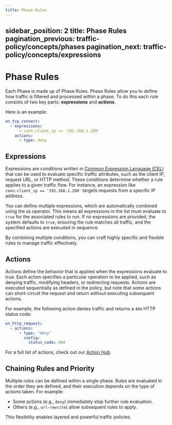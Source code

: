 ```yaml
---
title: Phase Rules
---
```


sidebar_position: 2
title: Phase Rules
pagination_previous: traffic-policy/concepts/phases
pagination_next: traffic-policy/concepts/expressions
---

# Phase Rules

Each Phase is made up of Phase Rules. Phase Rules allow you to define how traffic is filtered and processed within a phase. To do this each rule consists of two key parts: **expressions** and **actions**.

Here is an example:

```yaml
on_tcp_connect:
  - expressions:
      - conn.client_ip == '192.168.1.200'
    actions:
      - type: deny
```

## Expressions

Expressions are conditions written in [Common Expression Language (CEL)](https://github.com/google/cel-spec) that can be used to evaluate specific traffic attributes, such as the client IP, request URL, or HTTP method. These conditions determine whether a rule applies to a given traffic flow. For instance, an expression like `conn.client_ip == '192.168.1.200'` targets requests from a specific IP address.

You can define multiple expressions, which are automatically combined using the `&&` operator. This means all expressions in the list must evaluate to `true` for the associated rules to run. If no expressions are provided, the system defaults to `true`, ensuring the rule matches all traffic, and the specified actions are executed in sequence.

By combining multiple conditions, you can craft highly specific and flexible rules to manage traffic effectively.

## Actions

Actions define the behavior that is applied when the expressions evaluate to true. Each action specifies a particular operation to be applied, such as denying traffic, modifying headers, or redirecting requests. Actions are executed sequentially as defined in the policy, but note that some actions can short-circuit the request and return without executing subsequent actions.

For example, the following action denies traffic and returns a `404` HTTP status code:

```yaml
on_http_request:
  - actions:
      - type: "deny"
        config:
          status_code: 404
```

For a full list of actions, check out our [Action Hub](../actions).

## Chaining Rules and Priority

Multiple rules can be defined within a single phase. Rules are evaluated in the order they are defined, and their execution depends on the type of actions taken. For example:

- Some actions (e.g., `deny`) immediately stop further rule evaluation.
- Others (e.g., `url-rewrite`) allow subsequent rules to apply.

This flexibility enables layered and powerful traffic policies.
